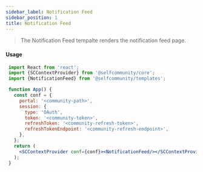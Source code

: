 ```yaml
---
sidebar_label: Notification Feed
sidebar_position: 1
title: Notification Feed
---
```


> The Notification Feed tempalte renders the notification feed page.


<Logged><NotificationFeed/></Logged>

#### Usage

```jsx
 import React from 'react';
 import {SCContextProvider} from '@selfcommunity/core';
 import {NotificationFeed} from '@selfcommunity/templates';

 function App() {
   const conf = {
     portal: '<community-path>',
     session: {
       type: 'OAuth',
       token: '<community-token>',
       refreshToken: '<community-refresh-token>',
       refreshTokenEndpoint: '<community-refresh-endpoint>',
     },
   };
   return (
     <SCContextProvider conf={conf}><NotificationFeed/></SCContextProvider>
   );
 }
 ```
